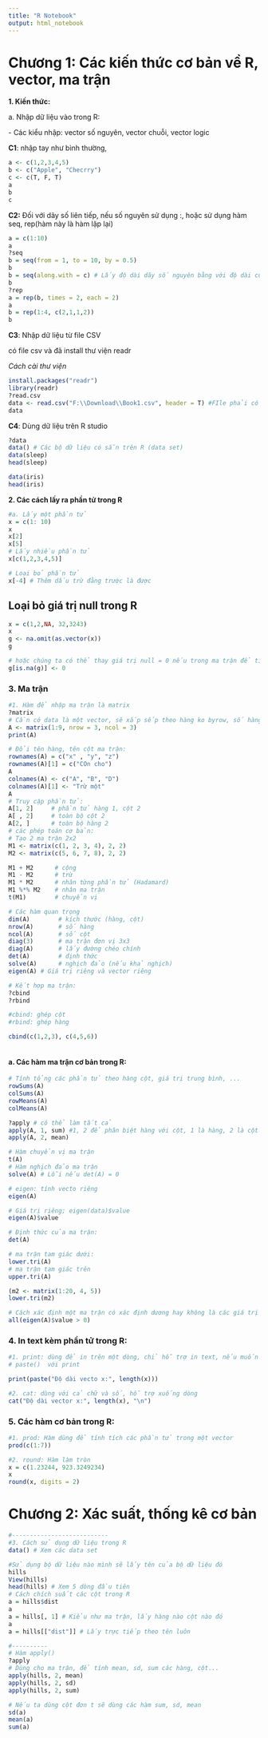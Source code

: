 ```yaml
---
title: "R Notebook"
output: html_notebook
---
```


# Chương 1: Các kiến thức cơ bản về R, vector, ma trận

**1. Kiến thức:**

a\. Nhập dữ liệu vào trong R:

\- Các kiểu nhập: vector số nguyên, vector chuỗi, vector logic

**C1**: nhập tay như bình thường,

```r
a <- c(1,2,3,4,5)
b <- c("Apple", "Checrry")
c <- c(T, F, T)
a
b
c
```

**C2:** Đối với dãy số liên tiếp, nếu số nguyên sử dụng :, hoặc sử dụng hàm seq, rep(hàm này là hàm lặp lại)

```r
a = c(1:10)
a
?seq
b = seq(from = 1, to = 10, by = 0.5)
b
b = seq(along.with = c) # Lấy độ dài dãy số nguyên bằng với độ dài của dãy  chuyền vào
b
?rep
a = rep(b, times = 2, each = 2)
a
b = rep(1:4, c(2,1,1,2))
b
```

**C3**: Nhập dữ liệu từ file CSV

có file csv và đã install thư viện readr

*Cách cài thư viện*

```r
install.packages("readr")
library(readr)
?read.csv
data <- read.csv("F:\\Download\\Book1.csv", header = T) #FIle phải có đuôi csv mới đọc được, với lại lưu trực tiếp trên máy hoặc phải đổi
data
```

**C4**: Dùng dữ liệu trên R studio

```r
?data
data() # Các bộ dữ liệu có sẵn trên R (data set)
data(sleep)
head(sleep)

data(iris) 
head(iris)
```

**2. Các cách lấy ra phần tử trong R**

```r
#a. Lấy một phần tử
x = c(1: 10)
x
x[2]
x[5]
# Lấy nhiều phần tử
x[c(1,2,3,4,5)]

# Loại bỏ phần tử 
x[-4] # Thêm dấu trừ đằng trước là được
```


## Loại bỏ giá trị null trong R
```r
x = c(1,2,NA, 32,3243)
x
g <- na.omit(as.vector(x)) 
g

# hoặc chúng ta có thể thay giá trị null = 0 nếu trong ma trận để tính toán
g[is.na(g)] <- 0 
```


### 3. **Ma trận**
```r
#1. Hàm để nhập ma trận là matrix
?matrix
# Cần có data là một vector, sẽ xắp sếp theo hàng ko byrow, số hàng, cột, nrow, ncol
A <- matrix(1:9, nrow = 3, ncol = 3)
print(A)

# Đổi tên hàng, tên cột ma trận:
rownames(A) = c("x" , "y", "z")
rownames(A)[1] = c("COn cho")
A
colnames(A) <- c("A", "B", "D") 
colnames(A)[1] <- "Trừ một"
A
# Truy cập phần tử:
A[1, 2]     # phần tử hàng 1, cột 2
A[ , 2]     # toàn bộ cột 2
A[2, ]      # toàn bộ hàng 2
# các phép toán cơ bản:
# Tạo 2 ma trận 2x2
M1 <- matrix(c(1, 2, 3, 4), 2, 2)
M2 <- matrix(c(5, 6, 7, 8), 2, 2)

M1 + M2      # cộng
M1 - M2      # trừ
M1 * M2      # nhân từng phần tử (Hadamard)
M1 %*% M2    # nhân ma trận
t(M1)        # chuyển vị

# Các hàm quan trọng
dim(A)        # kích thước (hàng, cột)
nrow(A)       # số hàng
ncol(A)       # số cột
diag(3)       # ma trận đơn vị 3x3
diag(A)       # lấy đường chéo chính
det(A)        # định thức
solve(A)      # nghịch đảo (nếu khả nghịch)
eigen(A) # Giá trị riêng và vector riêng

# Kết hợp ma trận:
?cbind
?rbind

#cbind: ghép cột
#rbind: ghép hàng

cbind(c(1,2,3), c(4,5,6))



```
#### a. Các hàm ma trận cơ bản trong R:
```r
# Tính tổng các phần tử theo hàng cột, giá trị trung bình, ...
rowSums(A)
colSums(A)
rowMeans(A)
colMeans(A)

?apply # có thể làm tất cả
apply(A, 1, sum) #1, 2 để phân biệt hàng với cột, 1 là hàng, 2 là cột
apply(A, 2, mean)

# Hàm chuyển vị ma trận
t(A)
# Hàm nghịch đảo ma trận
solve(A) # Lỗi nếu det(A) = 0

# eigen: tính vecto riêng
eigen(A)

# Giá trị riêng; eigen(data)$value
eigen(A)$value

# Định thức của ma trận:
det(A)

# ma trận tam giác dưới:
lower.tri(A)
# ma trận tam giác trên 
upper.tri(A)

(m2 <- matrix(1:20, 4, 5))
lower.tri(m2)

# Cách xác định một ma trận có xác định dương hay không là các giá trị riêng của nó đều lớn hơn 0
all(eigen(A)$value > 0)

```



### 4. In text kèm phần tử trong R:
```r
#1. print: dùng để in trên một dòng, chỉ hỗ trợ in text, nếu muốn in thêm kiểu hàm có giá trị cần dùng 
# paste()  với print

print(paste("Độ dài vecto x:", length(x)))

#2. cat: dùng với cả chữ và số, hỗ trợ xuống dòng
cat("Độ dài vector x:", length(x), "\n")

```
### 5. Các hàm cơ bản trong R:
```r
#1. prod: Hàm dùng để tính tích các phần tử trong một vector
prod(c(1:7))

#2. round: Hàm làm tròn
x = c(1.23244, 923.3249234)
x
round(x, digits = 2)
```


# Chương 2: Xác suất, thống kê cơ bản
```r
#---------------------------
#3. Cách sử dụng dữ liệu trong R
data() # Xem các data set

#Sử dụng bộ dữ liệu nào mình sẽ lấy tên của bộ dữ liệu đó
hills
View(hills)
head(hills) # Xem 5 dòng đầu tiên
# Cách chích suất các cột trong R
a = hills$dist
a
a = hills[, 1] # Kiểu như ma trận, lấy hàng nào cột nào đó
a
a = hills[["dist"]] # Lấy trực tiếp theo tên luôn

#----------
# Hàm apply()
?apply
# Dùng cho ma trận, để tính mean, sd, sum các hàng, cột...
apply(hills, 2, mean)
apply(hills, 2, sd)
apply(hills, 2, sum)

# Nếu ta dùng cột đơn t sẽ dùng các hàm sum, sd, mean
sd(a)
mean(a)
sum(a)
```
